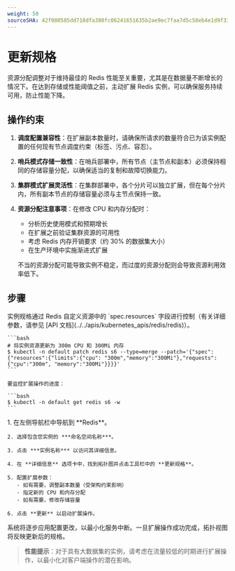 ```yaml
---
weight: 50
sourceSHA: 42f080585dd718dfa380fc06241651635b2ae9ec7faa7d5c58eb4e1d9f33b935
---
```


# 更新规格

资源分配调整对于维持最佳的 Redis 性能至关重要，尤其是在数据量不断增长的情况下。在达到存储或性能阈值之前，主动扩展 Redis 实例，可以确保服务持续可用，防止性能下降。

## 操作约束

1. **调度配置兼容性**：在扩展副本数量时，请确保所请求的数量符合已为该实例配置的任何现有节点调度约束（标签、污点、容忍）。

2. **哨兵模式存储一致性**：在哨兵部署中，所有节点（主节点和副本）必须保持相同的存储容量分配，以确保适当的复制和故障切换能力。

3. **集群模式扩展灵活性**：在集群部署中，各个分片可以独立扩展，但在每个分片内，所有副本节点的存储容量必须与主节点保持一致。

4. **资源分配注意事项**：在修改 CPU 和内存分配时：

   - 分析历史使用模式和预期增长
   - 在扩展之前验证集群资源的可用性
   - 考虑 Redis 内存开销要求（约 30% 的数据集大小）
   - 在生产环境中实施渐进式扩展

   不当的资源分配可能导致实例不稳定，而过度的资源分配则会导致资源利用效率低下。

## 步骤

<Tabs>
  <Tab label="CLI">
    实例规格通过 Redis 自定义资源中的 `spec.resources` 字段进行控制（有关详细参数，请参见 [API 文档](../../apis/kubernetes_apis/redis/redis)）。
    
    ```bash
    # 将实例资源更新为 300m CPU 和 300Mi 内存
    $ kubectl -n default patch redis s6 --type=merge --patch='{"spec": {"resources":{"limits":{"cpu": "300m","memory":"300Mi"},"requests":{"cpu":"300m", "memory":"300Mi"}}}}'
    ```
    
    要监控扩展操作的进度：
    
    ```bash
    $ kubectl -n default get redis s6 -w
    ```
  </Tab>
  
  <Tab label="Web 控制台">
    1. 在左侧导航栏中导航到 **Redis**。
    
    2. 选择包含您实例的 ***命名空间名称***。
    
    3. 点击 ***实例名称*** 以访问其详细信息。
    
    4. 在 **详细信息** 选项卡中，找到拓扑图并点击工具栏中的 **更新规格**。
    
    5. 配置扩展参数：
       - 如有需要，调整副本数量（受架构约束影响）
       - 指定新的 CPU 和内存分配
       - 如有需要，修改存储容量
    
    6. 点击 **更新** 以启动扩展操作。
  </Tab>
</Tabs>

系统将逐步应用配置更改，以最小化服务中断。一旦扩展操作成功完成，拓扑视图将反映更新后的规格。

> **性能提示**：对于具有大数据集的实例，请考虑在流量较低的时期进行扩展操作，以最小化对客户端操作的潜在影响。
